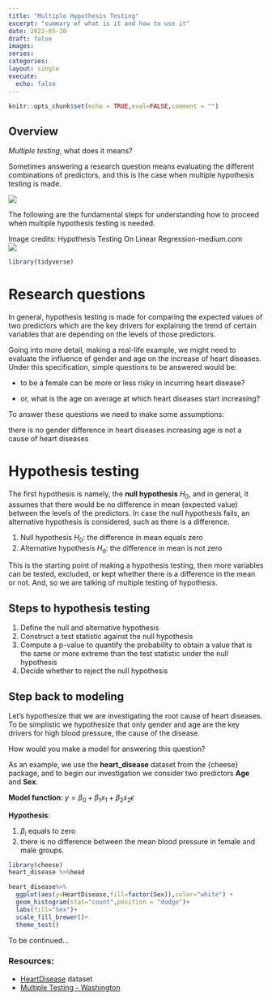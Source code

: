 ```yaml
---
title: "Multiple Hypothesis Testing"
excerpt: "summary of what is it and how to use it"
date: 2022-05-20
draft: false
images:
series:
categories:
layout: single
execute: 
  echo: false
---
```


```r
knitr::opts_chunk$set(echo = TRUE,eval=FALSE,comment = "")
```

## Overview

*Multiple testing*, what does it means?

Sometimes answering a research question means evaluating the different combinations of predictors, and this is the case when multiple hypothesis testing is made.

![](featured.png)

The following are the fundamental steps for understanding how to proceed when multiple hypothesis testing is needed.

Image credits: Hypothesis Testing On Linear Regression-medium.com\
![](featured.png)

```r
library(tidyverse)
```

# Research questions

In general, hypothesis testing is made for comparing the expected values of two predictors which are the key drivers for explaining the trend of certain variables that are depending on the levels of those predictors.

Going into more detail, making a real-life example, we might need to evaluate the influence of gender and age on the increase of heart diseases. Under this specification, simple questions to be answered would be:

-   to be a female can be more or less risky in incurring heart disease?

-   or, what is the age on average at which heart diseases start increasing?

To answer these questions we need to make some assumptions:

there is no gender difference in heart diseases increasing age is not a cause of heart diseases

# Hypothesis testing

The first hypothesis is namely, the **null hypothesis** $H_{0}$, and in general, it assumes that there would be no difference in mean (expected value) between the levels of the predictors. In case the null hypothesis fails, an alternative hypothesis is considered, such as there is a difference.

1.  Null hypothesis $H_{0}$: the difference in mean equals zero
2.  Alternative hypothesis $H_{a}$: the difference in mean is not zero

This is the starting point of making a hypothesis testing, then more variables can be tested, excluded, or kept whether there is a difference in the mean or not. And, so we are talking of multiple testing of hypothesis.

## Steps to hypothesis testing

1.  Define the null and alternative hypothesis
2.  Construct a test statistic against the null hypothesis
3.  Compute a p-value to quantify the probability to obtain a value that is the same or more extreme than the test statistic under the null hypothesis
4.  Decide whether to reject the null hypothesis

## Step back to modeling

Let's hypothesize that we are investigating the root cause of heart diseases. To be simplistic we hypothesize that only gender and age are the key drivers for high blood pressure, the cause of the disease.

How would you make a model for answering this question?

As an example, we use the **heart_disease** dataset from the {cheese} package, and to begin our investigation we consider two predictors **Age** and **Sex**.

**Model function**: $y=\beta_{0}+\beta_{1}x_{1}+\beta_{2}x_{2}\epsilon$

**Hypothesis**:

1.  $\beta_{i}$ equals to zero
2.  there is no difference between the mean blood pressure in female and male groups.

```r
library(cheese)
heart_disease %>%head
```

```r
heart_disease%>%
  ggplot(aes(y=HeartDisease,fill=factor(Sex)),color="white") +
  geom_histogram(stat="count",position = "dodge")+
  labs(fill="Sex")+
  scale_fill_brewer()+
  theme_test()
```

To be continued...

</details>

### Resources:

-   [HeartDisease](https://cran.r-project.org/web/packages/cheese/vignettes/cheese.html) dataset
-   [Multiple Testing - Washington](https://www.gs.washington.edu/academics/courses/akey/56008/lecture/lecture10.pdf)
